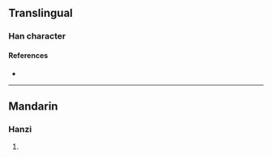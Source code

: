 {{character info/new}}
==Translingual==

===Han character===
{{Han char|rn=94|rad=犬|as=04|sn=7|four=42214|canj=KHHG|ids=⿰犭壬,⿰犭𡈼}}

====References====
* {{Han ref|kx=0708.020|dkj=20292|dj=1120.080|hdz=21336.100|uh=72C5|ud=29381|bh=CB67|bd=52071}}

----

==Mandarin==

===Hanzi===
{{cmn-hanzi|pin=[[qīng]] ([[qing1]]), [[yí]] ([[yi2]]), [[yín]] ([[yin2]])|wg=ch'ing<sup>1</sup>, i<sup>2</sup>, yin<sup>2</sup>}}

# {{defn|lang=cmn|sort=犬04}}